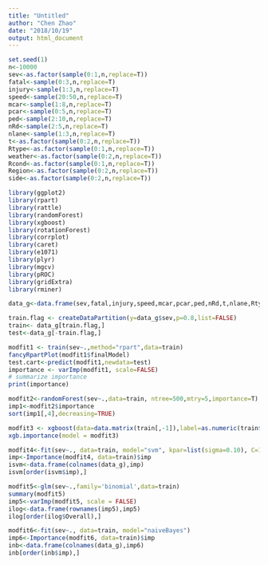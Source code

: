 ```yaml
---
title: "Untitled"
author: "Chen Zhao"
date: "2018/10/19"
output: html_document
---
```


```r
set.seed(1)
n<-10000
sev<-as.factor(sample(0:1,n,replace=T))
fatal<-sample(0:3,n,replace=T)
injury<-sample(1:3,n,replace=T)
speed<-sample(20:50,n,replace=T)
mcar<-sample(1:8,n,replace=T)
pcar<-sample(0:5,n,replace=T)
ped<-sample(2:10,n,replace=T)
nRd<-sample(2:5,n,replace=T)
nlane<-sample(1:3,n,replace=T)
t<-as.factor(sample(0:2,n,replace=T))
Rtype<-as.factor(sample(0:1,n,replace=T))
weather<-as.factor(sample(0:2,n,replace=T))
Rcond<-as.factor(sample(0:1,n,replace=T))
Region<-as.factor(sample(0:2,n,replace=T))
side<-as.factor(sample(0:2,n,replace=T))


```

```r
library(ggplot2) 
library(rpart)
library(rattle)
library(randomForest)
library(xgboost)
library(rotationForest)
library(corrplot)
library(caret)
library(e1071)
library(plyr)
library(mgcv)
library(pROC)
library(gridExtra)
library(rminer)

```

```r
data_g<-data.frame(sev,fatal,injury,speed,mcar,pcar,ped,nRd,t,nlane,Rtype,weather,Rcond,Region,side)
```

```r
train.flag <- createDataPartition(y=data_g$sev,p=0.8,list=FALSE)
train<- data_g[train.flag,]
test<-data_g[-train.flag,]
```

```r
modfit1 <- train(sev~.,method="rpart",data=train) 
fancyRpartPlot(modfit1$finalModel)
test.cart<-predict(modfit1,newdata=test)
importance <- varImp(modfit1, scale=FALSE)
# summarize importance
print(importance)
```
```r
modfit2<-randomForest(sev~.,data=train, ntree=500,mtry=5,importance=T)
imp1<-modfit2$importance
sort(imp1[,4],decreasing=TRUE)
```

```r
modfit3 <- xgboost(data=data.matrix(train[,-1]),label=as.numeric(train$sev)-1,objective ="binary:logistic",max_depth=7,nrounds=25)
xgb.importance(model = modfit3)
```

```r

modfit4<-fit(sev~., data=train, model="svm", kpar=list(sigma=0.10), C=10)
imp<-Importance(modfit4, data=train)$imp
isvm<-data.frame(colnames(data_g),imp)
isvm[order(isvm$imp),]

```
```r
modfit5<-glm(sev~.,family='binomial',data=train)
summary(modfit5)
imp5<-varImp(modfit5, scale = FALSE)
ilog<-data.frame(rownames(imp5),imp5)
ilog[order(ilog$Overall),]
```
```r
modfit6<-fit(sev~., data=train, model="naiveBayes")
imp6<-Importance(modfit6, data=train)$imp
inb<-data.frame(colnames(data_g),imp6)
inb[order(inb$imp),]
```

